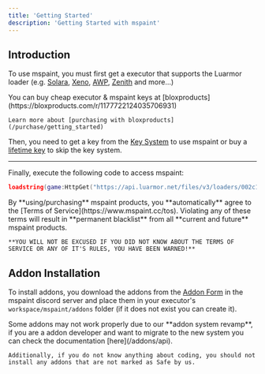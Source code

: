 ```yaml
---
title: 'Getting Started'
description: 'Getting Started with mspaint'
---  
```


## Introduction
To use mspaint, you must first get a executor that supports the Luarmor loader (e.g. [Solara](https://getsolara.dev), [Xeno](https://xeno.now), [AWP](https://bloxproducts.com/r/1177722124035706931#f1), [Zenith](https://bloxproducts.com/r/1177722124035706931#f2) and more...)

<Callout type="info">
    You can buy cheap executor & mspaint keys at [bloxproducts](https://bloxproducts.com/r/1177722124035706931)
    
    Learn more about [purchasing with bloxproducts](/purchase/getting_started)
</Callout>

Then, you need to get a key from the [Key System](/key-system) to use mspaint or buy a [lifetime key](/purchase/getting_started) to skip the key system.

---

Finally, execute the following code to access mspaint:


```lua
loadstring(game:HttpGet("https://api.luarmor.net/files/v3/loaders/002c19202c9946e6047b0c6e0ad51f84.lua"))()
```

<Callout type="warn">
    By **using/purchasing** mspaint products, you **automatically** agree to the [Terms of Service](https://www.mspaint.cc/tos). 
    Violating any of these terms will result in **permanent blacklist** from all **current and future** mspaint products.

    **YOU WILL NOT BE EXCUSED IF YOU DID NOT KNOW ABOUT THE TERMS OF SERVICE OR ANY OF IT'S RULES, YOU HAVE BEEN WARNED!**
</Callout>

## Addon Installation
To install addons, you download the addons from the [Addon Form](https://discord.com/channels/1282361102935658777/1291556634597916705) in the mspaint discord server and place them in your executor's `workspace/mspaint/addons` folder (if it does not exist you can create it).

<Callout type="info">
    Some addons may not work properly due to our **addon system revamp**, if you are a addon developer and want to migrate to the new system you can check the documentation [here](/addons/api).

    Additionally, if you do not know anything about coding, you should not install any addons that are not marked as Safe by us.
</Callout>